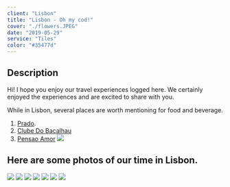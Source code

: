 ```yaml
---
client: "Lisbon"
title: "Lisbon - Oh my cod!"
cover: "./flowers.JPEG"
date: "2019-05-29"
service: "Tiles"
color: "#35477d"
---
```


## Description

Hi!
I hope you enjoy our travel experiences logged here. We certainly enjoyed the experiences and are excited to share with you. 

While in Lisbon, several places are worth mentioning for food and beverage. 

1. [Prado](https://goo.gl/maps/tUWA9eDKGNgB3dXq9).
2. [Clube Do Bacalhau](https://www.clubedobacalhau.com/)
3. [Pensao Amor](https://goo.gl/maps/bqjxCtWbrCX2VHXN6)
![](./drinks.JPEG)
## Here are some photos of our time in Lisbon.

![](./door.JPEG)
![](./street.JPEG)
![](./tiles.JPEG)
![](./wall.JPEG)
![](./tower.JPEG)
![](./doorway.JPEG)
![](./flowers.JPEG)
